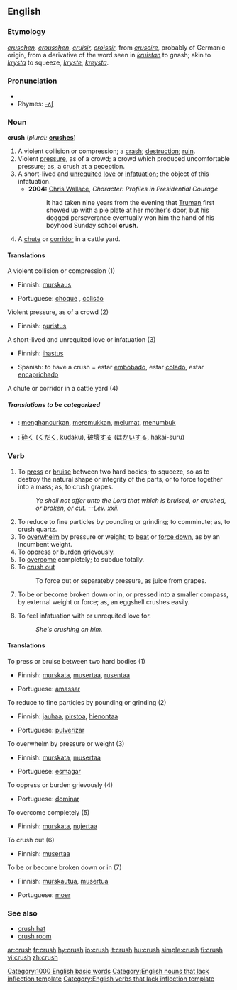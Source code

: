 ==English==

===Etymology===
{{OE.}} ''[[cruschen]], [[crousshen]]'', {{OF.}} ''[[cruisir]], [[croissir]]'', from {{LL.}} ''[[cruscire]]'', probably of Germanic origin, from a derivative of the word seen in {{Goth.}} ''[[kruistan]]'' to gnash; akin to {{Sw.}} ''[[krysta]]'' to squeeze, {{Dan.}} ''[[kryste]]'', {{Icel.}} ''[[kreysta]]''.

===Pronunciation===
*{{audio|en-us-crush.ogg|Audio (US)}}
*Rhymes: [[Rhymes:English:-ʌʃ|-ʌʃ]]

===Noun===
'''crush'''  (''plural:'' '''[[crushes]]''')

# A violent collision or compression; a [[crash]]; [[destruction]]; [[ruin]].
# Violent [[pressure]], as of a crowd; a crowd which produced uncomfortable pressure; as, a crush at a peception.
# A short-lived and [[unrequited]] [[love]] or [[infatuation]]; the object of this infatuation.
#*'''2004:''' [[w: Chris Wallace (journalist)|Chris Wallace]], ''Character:  Profiles in Presidential Courage''
#*:It had taken nine years from the evening that [[w:Harry Truman|Truman]] first showed up with a pie plate at her mother's door, but his dogged perseverance eventually won him the hand of his boyhood Sunday school '''crush'''.
# A [[chute]] or [[corridor]] in a cattle yard.

====Translations====
;A violent collision or compression (1)
{{top}}
*Finnish: [[murskaus]]
{{mid}}
*Portuguese: [[choque]] {{m}}, [[colisão]] {{m}}
{{bottom}}

;Violent pressure, as of a crowd (2)
{{top}}
*Finnish: [[puristus]]
{{mid}}
{{bottom}}

;A short-lived and unrequited love or infatuation (3)
{{top}}
*Finnish: [[ihastus]]
{{mid}}
*Spanish: to have a crush = estar [[embobado]], estar [[colado]], estar [[encaprichado]]
{{bottom}}

;A chute or corridor in a cattle yard (4)
{{top}}
{{mid}}
{{bottom}}

=====Translations to be categorized=====
{{checktrans}}
*{{ttbc|Indonesian}}: [[hancur|menghancurkan]], [[remuk|meremukkan]], [[lumat|melumat]], [[tumbuk|menumbuk]]
*{{ttbc|Japanese}}: [[砕く]] ([[くだく]], kudaku), [[破壊]]する ([[はかい]]する, hakai-suru)

===Verb===
{{en-verb|crush|es}}

# To [[press]] or [[bruise]] between two hard bodies; to squeeze, so as to destroy the natural shape or integrity of the parts, or to force together into a mass; as, to crush grapes.
#:''Ye shall not offer unto the Lord that which is bruised, or crushed, or broken, or cut. --Lev. xxii.''
# To reduce to fine particles by pounding or grinding; to comminute; as, to crush quartz.
# To [[overwhelm]] by pressure or weight; to [[beat]] or [[force down]], as by an incumbent weight.
# To [[oppress]] or [[burden]] grievously.
# To [[overcome]] completely; to subdue totally.
# To [[crush out]]
#:To force out or separateby pressure, as juice from grapes.
# {{intransitive}} To be or become broken down or in, or pressed into a smaller compass, by external weight or force; as, an eggshell crushes easily.
# To feel infatuation with or unrequited love for.
#: ''She's crushing on him.''

====Translations====
;To press or bruise between two hard bodies (1)
{{top}}
*Finnish: [[murskata]], [[musertaa]], [[rusentaa]]
{{mid}}
*Portuguese: [[amassar]]
{{bottom}}

;To reduce to fine particles by pounding or grinding (2)
{{top}}
*Finnish: [[jauhaa]], [[pirstoa]], [[hienontaa]]
{{mid}}
*Portuguese: [[pulverizar]]
{{bottom}}

;To overwhelm by pressure or weight (3)
{{top}}
*Finnish: [[murskata]], [[musertaa]]
{{mid}}
*Portuguese: [[esmagar]]
{{bottom}}

;To oppress or burden grievously (4)
{{top}}
*Portuguese: [[dominar]]
{{mid}}
{{bottom}}

;To overcome completely (5)
{{top}}
*Finnish: [[murskata]], [[nujertaa]]
{{mid}}
{{bottom}}

;To crush out (6)
{{top}}
*Finnish: [[musertaa]]
{{mid}}
{{bottom}}

;To be or become broken down or in (7)
{{top}}
*Finnish: [[murskautua]], [[musertua]]
{{mid}}
*Portuguese: [[moer]]
{{bottom}}

===See also===
*[[crush hat]]
*[[crush room]]

{{webster}}

[[Category:1000 English basic words]]
[[Category:English nouns that lack inflection template]]
[[Category:English verbs that lack inflection template]]

[[ar:crush]]
[[fr:crush]]
[[hy:crush]]
[[io:crush]]
[[it:crush]]
[[hu:crush]]
[[simple:crush]]
[[fi:crush]]
[[vi:crush]]
[[zh:crush]]